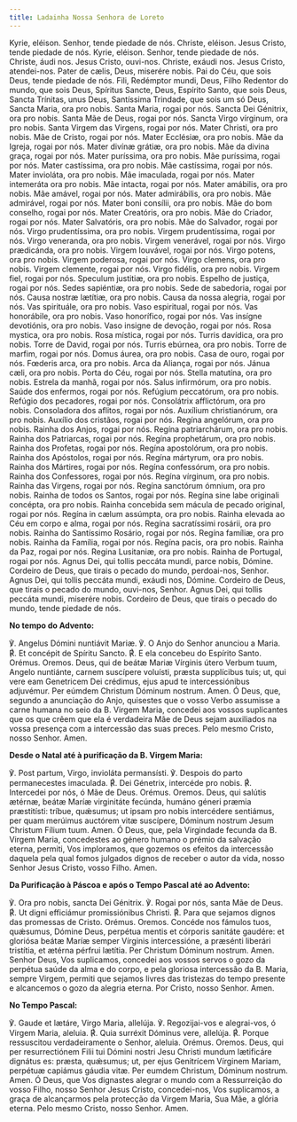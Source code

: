 ```yaml
---
title: Ladainha Nossa Senhora de Loreto
---
```


<div class="grid grid-cols-2 gap-5">
  <span class="text-justify">Kyrie, eléison.</span>
  <span class="text-justify">Senhor, tende piedade de nós.</span>
  <span class="text-justify">Christe, eléison.</span>
  <span class="text-justify">Jesus Cristo, tende piedade de nós.</span>
  <span class="text-justify">Kyrie, eléison.</span>
  <span class="text-justify">Senhor, tende piedade de nós.</span>
  <span class="text-justify">Christe, áudi nos.</span>
  <span class="text-justify">Jesus Cristo, ouvi-nos.</span>
  <span class="text-justify">Christe, exáudi nos.</span>
  <span class="text-justify">Jesus Cristo, atendei-nos.</span>
  <span class="text-justify">Pater de cælis, Deus, miserére nobis.</span>
  <span class="text-justify">
    Pai do Céu, que sois Deus, tende piedade de nós.
  </span>
  <span class="text-justify">Fili, Redémptor mundi, Deus,</span>
  <span class="text-justify">Filho Redentor do mundo, que sois Deus,</span>
  <span class="text-justify">Spíritus Sancte, Deus,</span>
  <span class="text-justify">Espírito Santo, que sois Deus,</span>
  <span class="text-justify">Sancta Trínitas, unus Deus,</span>
  <span class="text-justify">Santíssima Trindade, que sois um só Deus,</span>
  <span class="text-justify">Sancta Maria, ora pro nobis.</span>
  <span class="text-justify">Santa Maria, rogai por nós.</span>
  <span class="text-justify">Sancta Dei Génitrix, ora pro nobis.</span>
  <span class="text-justify">Santa Mãe de Deus, rogai por nós.</span>
  <span class="text-justify">Sancta Virgo vírginum, ora pro nobis.</span>
  <span class="text-justify">Santa Virgem das Virgens, rogai por nós.</span>
  <span class="text-justify">Mater Christi, ora pro nobis.</span>
  <span class="text-justify">Mãe de Cristo, rogai por nós.</span>
  <span class="text-justify">Mater Ecclésiæ, ora pro nobis.</span>
  <span class="text-justify">Mãe da Igreja, rogai por nós.</span>
  <span class="text-justify">Mater divínæ grátiæ, ora pro nobis.</span>
  <span class="text-justify">Mãe da divina graça, rogai por nós.</span>
  <span class="text-justify">Mater puríssima, ora pro nobis.</span>
  <span class="text-justify">Mãe puríssima, rogai por nós.</span>
  <span class="text-justify">Mater castíssima, ora pro nobis.</span>
  <span class="text-justify">Mãe castíssima, rogai por nós.</span>
  <span class="text-justify">Mater invioláta, ora pro nobis.</span>
  <span class="text-justify">Mãe imaculada, rogai por nós.</span>
  <span class="text-justify">Mater intemeráta ora pro nobis.</span>
  <span class="text-justify">Mãe intacta, rogai por nós.</span>
  <span class="text-justify">Mater amábilis, ora pro nobis.</span>
  <span class="text-justify">Mãe amável, rogai por nós.</span>
  <span class="text-justify">Mater admirábilis, ora pro nobis.</span>
  <span class="text-justify">Mãe admirável, rogai por nós.</span>
  <span class="text-justify">Mater boni consílii, ora pro nobis.</span>
  <span class="text-justify">Mãe do bom conselho, rogai por nós.</span>
  <span class="text-justify">Mater Creatóris, ora pro nobis.</span>
  <span class="text-justify">Mãe do Criador, rogai por nós.</span>
  <span class="text-justify">Mater Salvatóris, ora pro nobis.</span>
  <span class="text-justify">Mãe do Salvador, rogai por nós.</span>
  <span class="text-justify">Virgo prudentíssima, ora pro nobis.</span>
  <span class="text-justify">Virgem prudentíssima, rogai por nós.</span>
  <span class="text-justify">Virgo veneranda, ora pro nobis.</span>
  <span class="text-justify">Virgem venerável, rogai por nós.</span>
  <span class="text-justify">Virgo prædicánda, ora pro nobis.</span>
  <span class="text-justify">Virgem louvável, rogai por nós.</span>
  <span class="text-justify">Virgo potens, ora pro nobis.</span>
  <span class="text-justify">Virgem poderosa, rogai por nós.</span>
  <span class="text-justify">Virgo clemens, ora pro nobis.</span>
  <span class="text-justify">Virgem clemente, rogai por nós.</span>
  <span class="text-justify">Virgo fidélis, ora pro nobis.</span>
  <span class="text-justify">Virgem fiel, rogai por nós.</span>
  <span class="text-justify">Speculum justitiæ, ora pro nobis.</span>
  <span class="text-justify">Espelho de justiça, rogai por nós.</span>
  <span class="text-justify">Sedes sapiéntiæ, ora pro nobis.</span>
  <span class="text-justify">Sede de sabedoria, rogai por nós.</span>
  <span class="text-justify">Causa nostræ lætítiæ, ora pro nobis.</span>
  <span class="text-justify">Causa da nossa alegria, rogai por nós.</span>
  <span class="text-justify">Vas spirituále, ora pro nobis.</span>
  <span class="text-justify">Vaso espiritual, rogai por nós.</span>
  <span class="text-justify">Vas honorábile, ora pro nobis.</span>
  <span class="text-justify">Vaso honorífico, rogai por nós.</span>
  <span class="text-justify">Vas insígne devotiónis, ora pro nobis.</span>
  <span class="text-justify">Vaso insigne de devoção, rogai por nós.</span>
  <span class="text-justify">Rosa mystica, ora pro nobis.</span>
  <span class="text-justify">Rosa mística, rogai por nós.</span>
  <span class="text-justify">Turris davídica, ora pro nobis.</span>
  <span class="text-justify">Torre de David, rogai por nós.</span>
  <span class="text-justify">Turris ebúrnea, ora pro nobis.</span>
  <span class="text-justify">Torre de marfim, rogai por nós.</span>
  <span class="text-justify">Domus áurea, ora pro nobis.</span>
  <span class="text-justify">Casa de ouro, rogai por nós.</span>
  <span class="text-justify">Fœderis arca, ora pro nobis.</span>
  <span class="text-justify">Arca da Aliança, rogai por nós.</span>
  <span class="text-justify">Jánua cæli, ora pro nobis.</span>
  <span class="text-justify">Porta do Céu, rogai por nós.</span>
  <span class="text-justify">Stella matutína, ora pro nobis.</span>
  <span class="text-justify">Estrela da manhã, rogai por nós.</span>
  <span class="text-justify">Salus infirmórum, ora pro nobis.</span>
  <span class="text-justify">Saúde dos enfermos, rogai por nós.</span>
  <span class="text-justify">Refúgium peccatórum, ora pro nobis.</span>
  <span class="text-justify">Refúgio dos pecadores, rogai por nós.</span>
  <span class="text-justify">Consolátrix afflictórum, ora pro nobis.</span>
  <span class="text-justify">Consoladora dos aflitos, rogai por nós.</span>
  <span class="text-justify">Auxílium christianórum, ora pro nobis.</span>
  <span class="text-justify">Auxílio dos cristãos, rogai por nós.</span>
  <span class="text-justify">Regína angelórum, ora pro nobis.</span>
  <span class="text-justify">Rainha dos Anjos, rogai por nós.</span>
  <span class="text-justify">Regína patriarchárum, ora pro nobis.</span>
  <span class="text-justify">Rainha dos Patriarcas, rogai por nós.</span>
  <span class="text-justify">Regína prophetárum, ora pro nobis.</span>
  <span class="text-justify">Rainha dos Profetas, rogai por nós.</span>
  <span class="text-justify">Regína apostolórum, ora pro nobis.</span>
  <span class="text-justify">Rainha dos Apóstolos, rogai por nós.</span>
  <span class="text-justify">Regína mártyrum, ora pro nobis.</span>
  <span class="text-justify">Rainha dos Mártires, rogai por nós.</span>
  <span class="text-justify">Regína confessórum, ora pro nobis.</span>
  <span class="text-justify">Rainha dos Confessores, rogai por nós.</span>
  <span class="text-justify">Regína vírginum, ora pro nobis.</span>
  <span class="text-justify">Rainha das Virgens, rogai por nós.</span>
  <span class="text-justify">Regína sanctórum ómnium, ora pro nobis.</span>
  <span class="text-justify">Rainha de todos os Santos, rogai por nós.</span>
  <span class="text-justify">
    Regína sine labe originali concépta, ora pro nobis.
  </span>
  <span class="text-justify">
    Rainha concebida sem mácula de pecado original, rogai por nós.
  </span>
  <span class="text-justify">Regína in cælum assúmpta, ora pro nobis.</span>
  <span class="text-justify">
    Rainha elevada ao Céu em corpo e alma, rogai por nós.
  </span>
  <span class="text-justify">Regína sacratíssimi rosárii, ora pro nobis.</span>
  <span class="text-justify">Rainha do Santíssimo Rosário, rogai por nós.</span>
  <span class="text-justify">Regína famíliæ, ora pro nobis.</span>
  <span class="text-justify">Rainha da Família, rogai por nós.</span>
  <span class="text-justify">Regína pacis, ora pro nobis.</span>
  <span class="text-justify">Rainha da Paz, rogai por nós.</span>
  <span class="text-justify">Regina Lusitaniæ, ora pro nobis.</span>
  <span class="text-justify">Rainha de Portugal, rogai por nós.</span>
  <span class="text-justify">
    Agnus Dei, qui tollis peccáta mundi, parce nobis, Dómine.
  </span>
  <span class="text-justify">
    Cordeiro de Deus, que tirais o pecado do mundo, perdoai-nos, Senhor.
  </span>
  <span class="text-justify">
    Agnus Dei, qui tollis peccáta mundi, exáudi nos, Dómine.
  </span>
  <span class="text-justify">
    Cordeiro de Deus, que tirais o pecado do mundo, ouvi-nos, Senhor.
  </span>
  <span class="text-justify">
    Agnus Dei, qui tollis peccáta mundi, miserére nobis.
  </span>
  <span class="text-justify">
    Cordeiro de Deus, que tirais o pecado do mundo, tende piedade de nós.
  </span>
</div>

**No tempo do Advento:**

<div class="grid grid-cols-2 gap-5">
  <span class="text-justify">℣. Angelus Dómini nuntiávit Mariæ.</span>
  <span class="text-justify">℣. O Anjo do Senhor anunciou a Maria.</span>
  <span class="text-justify">
    <span class="text-red-500">℟.</span> Et concépit de Spíritu Sancto.
  </span>
  <span class="text-justify">
    <span class="text-red-500">℟.</span> E ela concebeu do Espírito Santo.
  </span>
  <span class="text-red-500 text-center">Orémus.</span>
  <span class="text-red-500 text-center">Oremos.</span>
  <span class="text-justify">
    Deus, qui de beátæ Mariæ Vírginis útero Verbum tuum, Angelo nuntiánte,
    carnem suscípere voluísti, præsta supplícibus tuis; ut, qui vere eam
    Genetricem Dei crédimus, ejus apud te intercessiónibus adjuvémur. Per eúmdem
    Christum Dóminum nostrum. Amen.
  </span>
  <span class="text-justify">
    Ó Deus, que, segundo a anunciação do Anjo, quisestes que o vosso Verbo
    assumisse a carne humana no seio da B. Virgem Maria, concedei aos vossos
    suplicantes que os que crêem que ela é verdadeira Mãe de Deus sejam
    auxiliados na vossa presença com a intercessão das suas preces. Pelo mesmo
    Cristo, nosso Senhor. Amen.
  </span>
</div>

**Desde o Natal até à purificação da B. Virgem Maria:**

<div class="grid grid-cols-2 gap-5">
  <span class="text-justify">
    ℣. Post partum, Virgo, invioláta permansísti.
  </span>
  <span class="text-justify">℣. Despois do parto permanecestes imaculada.</span>
  <span class="text-justify">
    <span class="text-red-500">℟.</span> Dei Génetrix, intercéde pro nobis.
  </span>
  <span class="text-justify">
    <span class="text-red-500">℟.</span> Intercedei por nós, ó Mãe de Deus.
  </span>
  <span class="text-red-500 text-center">Orémus.</span>
  <span class="text-red-500 text-center">Oremos.</span>
  <span class="text-justify">
    Deus, qui salútis ætérnæ, beátæ Maríæ virginitáte fecúnda, humáno géneri
    præmia præstitísti: tríbue, quǽsumus; ut ipsam pro nobis intercédere
    sentiámus, per quam merúimus auctórem vitæ suscípere, Dóminum nostrum Jesum
    Christum Fílium tuum. Amen.
  </span>
  <span class="text-justify">
    Ó Deus, que, pela Virgindade fecunda da B. Virgem Maria, concedestes ao
    género humano o prémio da salvação eterna, permiti, Vos imploramos, que
    gozemos os efeitos da intercessão daquela pela qual fomos julgados dignos de
    receber o autor da vida, nosso Senhor Jesus Cristo, vosso Filho. Amen.
  </span>
</div>

**Da Purificação à Páscoa e após o Tempo Pascal até ao Advento:**

<div class="grid grid-cols-2 gap-5">
  <span class="text-justify">℣. Ora pro nobis, sancta Dei Génitrix.</span>
  <span class="text-justify">℣. Rogai por nós, santa Mãe de Deus.</span>
  <span class="text-justify">
    <span class="text-red-500">℟.</span> Ut digni efficiámur promissiónibus
    Christi.
  </span>
  <span class="text-justify">
    <span class="text-red-500">℟.</span> Para que sejamos dignos das promessas
    de Cristo.
  </span>
  <span class="text-red-500 text-center">Orémus.</span>
  <span class="text-red-500 text-center">Oremos.</span>
  <span class="text-justify">
    Concéde nos fámulos tuos, quǽsumus, Dómine Deus, perpétua mentis et córporis
    sanitáte gaudére: et gloriósa beátæ Maríæ semper Vírginis intercessióne, a
    præsénti liberári tristítia, et ætérna pérfrui lætítia. Per Christum Dóminum
    nostrum. Amen.
  </span>
  <span class="text-justify">
    Senhor Deus, Vos suplicamos, concedei aos vossos servos o gozo da perpétua
    saúde da alma e do corpo, e pela gloriosa intercessão da B. Maria, sempre
    Virgem, permiti que sejamos livres das tristezas do tempo presente e
    alcancemos o gozo da alegria eterna. Por Cristo, nosso Senhor. Amen.
  </span>
</div>

**No Tempo Pascal:**

<div class="grid grid-cols-2 gap-5">
  <span class="text-justify">℣. Gaude et lætáre, Virgo Maria, allelúja.</span>
  <span class="text-justify">
    ℣. Regozijai-vos e alegrai-vos, ó Virgem Maria, aleluia.
  </span>
  <span class="text-justify">
    <span class="text-red-500">℟.</span> Quia surréxit Dóminus vere, allelúja.
  </span>
  <span class="text-justify">
    <span class="text-red-500">℟.</span> Porque ressuscitou verdadeiramente o
    Senhor, aleluia.
  </span>
  <span class="text-red-500 text-center">Orémus.</span>
  <span class="text-red-500 text-center">Oremos.</span>
  <span class="text-justify">
    Deus, qui per resurrectiónem Filii tui Dómini nostri Jesu Christi mundum
    lætificáre dignátus es: præsta, quǽsumus; ut, per ejus Genitrícem Vírginem
    Mariam, perpétuæ capiámus gáudia vitæ. Per eumdem Christum, Dóminum nostrum.
    Amen.
  </span>
  <span class="text-justify">
    Ó Deus, que Vos dignastes alegrar o mundo com a Ressurreição do vosso Filho,
    nosso Senhor Jesus Cristo, concedei-nos, Vos suplicamos, a graça de
    alcançarmos pela protecção da Virgem Maria, Sua Mãe, a glória eterna. Pelo
    mesmo Cristo, nosso Senhor. Amen.
  </span>
</div>
